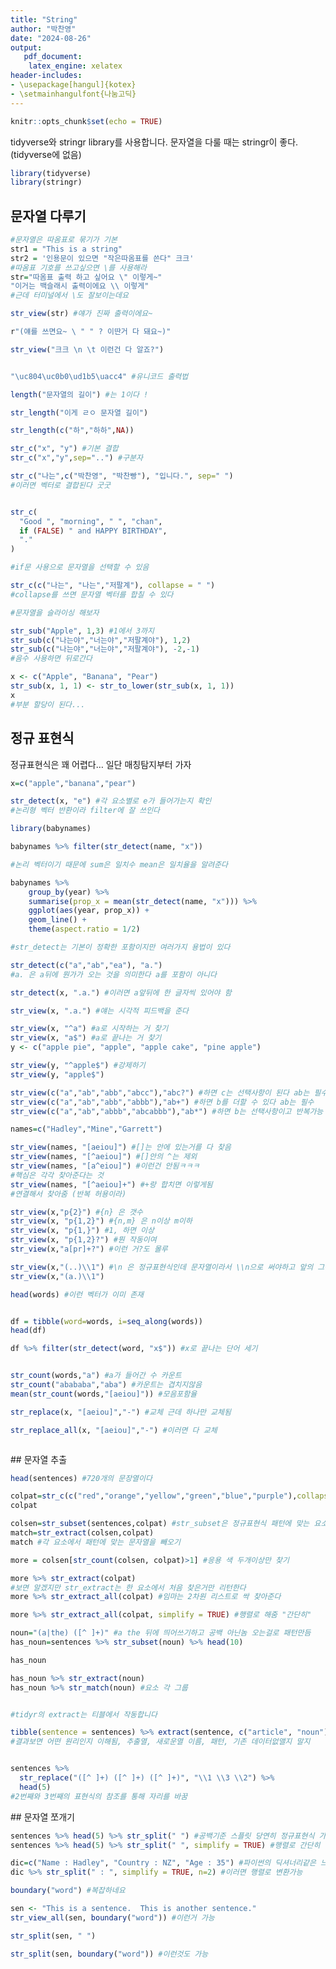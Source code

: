 ```yaml
---
title: "String"
author: "박찬영"
date: "2024-08-26"
output: 
   pdf_document:
    latex_engine: xelatex
header-includes:
- \usepackage[hangul]{kotex}
- \setmainhangulfont{나눔고딕}
---
```


```r
knitr::opts_chunk$set(echo = TRUE)
```

tidyverse와 stringr library를 사용합니다.
문자열을 다룰 때는 stringr이 좋다. (tidyverse에 없음)
```r
library(tidyverse)
library(stringr)
```


## 문자열 다루기


```r
#문자열은 따옴표로 묶기가 기본
str1 = "This is a string"
str2 = '인용문이 있으면 "작은따옴표를 쓴다" 크크'
#따옴표 기호를 쓰고싶으면 \를 사용해라
str="따옴표 출력 하고 싶어요 \" 이렇게~"
"이거는 백슬래시 출력이에요 \\ 이렇게"
#근데 터미널에서 \도 잘보이는데요

str_view(str) #얘가 진짜 출력이에요~

r"(얘를 쓰면요~ \ " " ? 이딴거 다 돼요~)"

str_view("크크 \n \t 이런건 다 알죠?")


"\uc804\uc0b0\ud1b5\uacc4" #유니코드 출력법

length("문자열의 길이") #는 1이다 !

str_length("이게 ㄹㅇ 문자열 길이")

str_length(c("하","하하",NA))

str_c("x", "y") #기본 결합
str_c("x","y",sep="..") #구분자

str_c("나는",c("박찬영", "박찬빵"), "입니다.", sep=" ")
#이러면 벡터로 결합된다 굿굿


str_c(
  "Good ", "morning", " ", "chan",
  if (FALSE) " and HAPPY BIRTHDAY",
  "."
)

#if문 사용으로 문자열을 선택할 수 있음

str_c(c("나는", "나는","저팔계"), collapse = " ")
#collapse를 쓰면 문자열 벡터를 합칠 수 있다

#문자열을 슬라이싱 해보자

str_sub("Apple", 1,3) #1에서 3까지
str_sub(c("나는야","너는야","저팔계야"), 1,2)
str_sub(c("나는야","너는야","저팔계야"), -2,-1)
#음수 사용하면 뒤로간다

x <- c("Apple", "Banana", "Pear")
str_sub(x, 1, 1) <- str_to_lower(str_sub(x, 1, 1))
x
#부분 할당이 된다...
```
`
`

## 정규 표현식

정규표현식은 꽤 어렵다...
일단 매칭탐지부터 가자

```r
x=c("apple","banana","pear")

str_detect(x, "e") #각 요소별로 e가 들어가는지 확인
#논리형 벡터 반환이라 filter에 잘 쓰인다

library(babynames)

babynames %>% filter(str_detect(name, "x"))

#논리 벡터이기 때문에 sum은 일치수 mean은 일치율을 알려준다

babynames %>% 
    group_by(year) %>%
    summarise(prop_x = mean(str_detect(name, "x"))) %>%
    ggplot(aes(year, prop_x)) +
    geom_line() +
    theme(aspect.ratio = 1/2)

#str_detect는 기본이 정확한 포함이지만 여러가지 용법이 있다

str_detect(c("a","ab","ea"), "a.")
#a. 은 a뒤에 뭔가가 오는 것을 의미한다 a를 포함이 아니다

str_detect(x, ".a.") #이러면 a앞뒤에 한 글자씩 있어야 함

str_view(x, ".a.") #얘는 시각적 피드백을 준다

str_view(x, "^a") #a로 시작하는 거 찾기
str_view(x, "a$") #a로 끝나는 거 찾기 
y <- c("apple pie", "apple", "apple cake", "pine apple")

str_view(y, "^apple$") #강제하기
str_view(y, "apple$")

str_view(c("a","ab","abb","abcc"),"abc?") #하면 c는 선택사항이 된다 ab는 필수
str_view(c("a","ab","abb","abbb"),"ab+") #하면 b를 더할 수 있다 ab는 필수
str_view(c("a","ab","abbb","abcabbb"),"ab*") #하면 b는 선택사항이고 반복가능 +와 ?의 합

names=c("Hadley","Mine","Garrett")

str_view(names, "[aeiou]") #[]는 안에 있는거를 다 찾음
str_view(names, "[^aeiou]") #[]안의 ^는 제외
str_view(names, "[a^eiou]") #이런건 안됨ㅋㅋㅋ
#핵심은 각각 찾아준다는 것
str_view(names, "[^aeiou]+") #+랑 합치면 이렇게됨
#연결해서 찾아줌 (반복 허용이라)

str_view(x,"p{2}") #{n} 은 갯수
str_view(x, "p{1,2}") #{n,m} 은 n이상 m이하
str_view(x, "p{1,}") #1, 하면 이상
str_view(x, "p{1,2}?") #뭔 작동이여
str_view(x,"a[pr]+?") #이런 거?도 몰루

str_view(x,"(..)\\1") #\n 은 정규표현식인데 문자열이라서 \\n으로 써야하고 앞의 그룹표현식에대한 참조임
str_view(x,"(a.)\\1")

head(words) #이런 벡터가 이미 존재


df = tibble(word=words, i=seq_along(words))
head(df)

df %>% filter(str_detect(word, "x$")) #x로 끝나는 단어 세기


str_count(words,"a") #a가 들어간 수 카운트
str_count("abababa","aba") #카운트는 겹치지않음
mean(str_count(words,"[aeiou]")) #모음포함율

str_replace(x, "[aeiou]","-") #교체 근데 하나만 교체됨

str_replace_all(x, "[aeiou]","-") #이러면 다 교체



```

`
`
## 문자열 추출

```r
head(sentences) #720개의 문장열이다

colpat=str_c(c("red","orange","yellow","green","blue","purple"),collapse = "|")
colpat

colsen=str_subset(sentences,colpat) #str_subset은 정규표현식 패턴에 맞는 요소만 남긴다
match=str_extract(colsen,colpat)
match #각 요소에서 패턴에 맞는 문자열을 빼오기

more = colsen[str_count(colsen, colpat)>1] #응용 색 두개이상만 찾기

more %>% str_extract(colpat)
#보면 알겠지만 str_extract는 한 요소에서 처음 찾은거만 리턴한다
more %>% str_extract_all(colpat) #임마는 2차원 리스트로 싹 찾아준다

more %>% str_extract_all(colpat, simplify = TRUE) #행렬로 해줌 "간단히"

noun="(a|the) ([^ ]+)" #a the 뒤에 띄어쓰기하고 공백 아닌놈 오는걸로 패턴만듬
has_noun=sentences %>% str_subset(noun) %>% head(10)

has_noun

has_noun %>% str_extract(noun)
has_noun %>% str_match(noun) #요소 각 그룹


#tidyr의 extract는 티블에서 작동합니다

tibble(sentence = sentences) %>% extract(sentence, c("article", "noun"), noun, remove = FALSE)
#결과보면 어떤 원리인지 이해됨, 추출열, 새로운열 이름, 패턴, 기존 데이터없앨지 말지


sentences %>% 
  str_replace("([^ ]+) ([^ ]+) ([^ ]+)", "\\1 \\3 \\2") %>% 
  head(5)
#2번째와 3번째의 표현식의 참조를 통해 자리를 바꿈

```

`
`
## 문자열 쪼개기

```r
sentences %>% head(5) %>% str_split(" ") #공백기준 스플릿 당연히 정규표현식 가능
sentences %>% head(5) %>% str_split(" ", simplify = TRUE) #행렬로 간단히

dic=c("Name : Hadley", "Country : NZ", "Age : 35") #파이썬의 딕셔너리같은 느낌
dic %>% str_split(" : ", simplify = TRUE, n=2) #이러면 행렬로 변환가능

boundary("word") #복잡하네요

sen <- "This is a sentence.  This is another sentence."
str_view_all(sen, boundary("word")) #이런거 가능

str_split(sen, " ")

str_split(sen, boundary("word")) #이런것도 가능
```